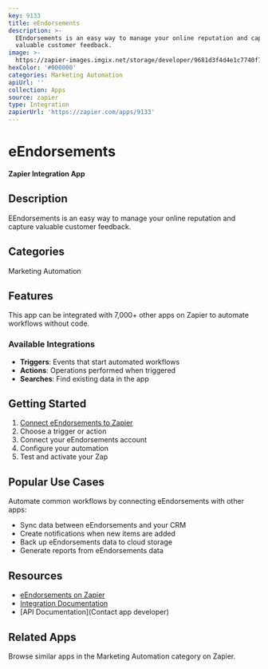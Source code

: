 ```yaml
---
key: 9133
title: eEndorsements
description: >-
  EEndorsements is an easy way to manage your online reputation and capture
  valuable customer feedback.
image: >-
  https://zapier-images.imgix.net/storage/developer/9681d3f4d4e1c7740f71b3ce70b0787f.png?auto=format%2Ccompress&ixlib=python-3.0.0&q=50
hexColor: '#000000'
categories: Marketing Automation
apiUrl: ''
collection: Apps
source: zapier
type: Integration
zapierUrl: 'https://zapier.com/apps/9133'
---
```

# eEndorsements

**Zapier Integration App**

## Description

EEndorsements is an easy way to manage your online reputation and capture valuable customer feedback.

## Categories

Marketing Automation

## Features

This app can be integrated with 7,000+ other apps on Zapier to automate workflows without code.

### Available Integrations

- **Triggers**: Events that start automated workflows
- **Actions**: Operations performed when triggered
- **Searches**: Find existing data in the app

## Getting Started

1. [Connect eEndorsements to Zapier](https://zapier.com/apps/9133)
2. Choose a trigger or action
3. Connect your eEndorsements account
4. Configure your automation
5. Test and activate your Zap

## Popular Use Cases

Automate common workflows by connecting eEndorsements with other apps:

- Sync data between eEndorsements and your CRM
- Create notifications when new items are added
- Back up eEndorsements data to cloud storage
- Generate reports from eEndorsements data

## Resources

- [eEndorsements on Zapier](https://zapier.com/apps/9133)
- [Integration Documentation](https://zapier.com/apps/9133/integrations)
- [API Documentation](Contact app developer)

## Related Apps

Browse similar apps in the Marketing Automation category on Zapier.
